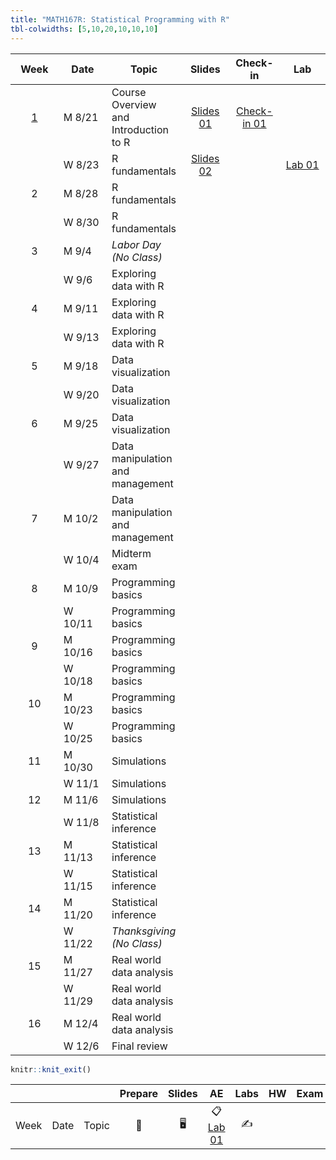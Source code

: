 ```yaml
---
title: "MATH167R: Statistical Programming with R"
tbl-colwidths: [5,10,20,10,10,10]
---
```


::: column-screen-inset-right
|          Week           | Date    | Topic                                 |                          Slides                           |                  Check-in                  |                Lab                 |
|:----------:|------------|------------|:----------:|:----------:|:----------:|
| [1](/weeks/week-1.html) | M 8/21  | Course Overview and Introduction to R | [Slides 01](slides/01_overview.html){.label .label-green} | [Check-in 01](checkins/01_first-checkin.html){.label .label-purple} |                                    |
|                         | W 8/23  | R fundamentals                        | [Slides 02](slides/02_objects-classes.html){.label .label-green}                                                          |                                            | [Lab 01](https://raw.githubusercontent.com/peteragao/math167R-f23.github.io/labs/01_first-R-lab.Rmd){.label .label-red} |
|            2            | M 8/28  | R fundamentals                        |                                                           |                                            |                                    |
|                         | W 8/30  | R fundamentals                        |                                                           |                                            |                                    |
|            3            | M 9/4   | *Labor Day (No Class)*                |                                                           |                                            |                                    |
|                         | W 9/6   | Exploring data with R                 |                                                           |                                            |                                    |
|            4            | M 9/11  | Exploring data with R                 |                                                           |                                            |                                    |
|                         | W 9/13  | Exploring data with R                 |                                                           |                                            |                                    |
|            5            | M 9/18  | Data visualization                    |                                                           |                                            |                                    |
|                         | W 9/20  | Data visualization                    |                                                           |                                            |                                    |
|            6            | M 9/25  | Data visualization                    |                                                           |                                            |                                    |
|                         | W 9/27  | Data manipulation and management      |                                                           |                                            |                                    |
|            7            | M 10/2  | Data manipulation and management      |                                                           |                                            |                                    |
|                         | W 10/4  | Midterm exam                          |                                                           |                                            |                                    |
|            8            | M 10/9  | Programming basics                    |                                                           |                                            |                                    |
|                         | W 10/11 | Programming basics                    |                                                           |                                            |                                    |
|            9            | M 10/16 | Programming basics                    |                                                           |                                            |                                    |
|                         | W 10/18 | Programming basics                    |                                                           |                                            |                                    |
|           10            | M 10/23 | Programming basics                    |                                                           |                                            |                                    |
|                         | W 10/25 | Programming basics                    |                                                           |                                            |                                    |
|           11            | M 10/30 | Simulations                           |                                                           |                                            |                                    |
|                         | W 11/1  | Simulations                           |                                                           |                                            |                                    |
|           12            | M 11/6  | Simulations                           |                                                           |                                            |                                    |
|                         | W 11/8  | Statistical inference                 |                                                           |                                            |                                    |
|           13            | M 11/13 | Statistical inference                 |                                                           |                                            |                                    |
|                         | W 11/15 | Statistical inference                 |                                                           |                                            |                                    |
|           14            | M 11/20 | Statistical inference                 |                                                           |                                            |                                    |
|                         | W 11/22 | *Thanksgiving (No Class)*             |                                                           |                                            |                                    |
|           15            | M 11/27 | Real world data analysis              |                                                           |                                            |                                    |
|                         | W 11/29 | Real world data analysis              |                                                           |                                            |                                    |
|           16            | M 12/4  | Real world data analysis              |                                                           |                                            |                                    |
|                         | W 12/6  | Final review                          |                                                           |                                            |                                    |
:::

```r
knitr::knit_exit()
```

|      |      |       | Prepare | Slides |                    AE                    | Labs | HW  | Exam | Project |
|--------|--------|--------|:------:|:------:|:------:|:------:|:------:|:------:|:------:|
| Week | Date | Topic |   📖    |   🖥️   | 📋 [Lab 01](hello){.label .label-purple} |  ✍️  |     |      |         |
